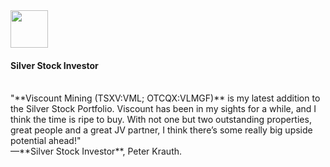 <div style={{
  width: '100%', 
  display: 'flex',
  flexDirection: 'row',
  justifyContent: 'flex-start',
  alignItems: 'center',
  gap: 10
}}>
<img src='/assets/img/peter-krauth.png' width='60' style={{display: 'block'}}/> 
<h4 style={{textAlign: 'left'}}>Silver Stock Investor</h4> 
</div>
<br/>
"**Viscount Mining (TSXV:VML; OTCQX:VLMGF)** is my latest addition to the Silver Stock Portfolio. 
Viscount has been in my sights for a while, and I think the time is ripe to buy. 
With not one but two outstanding properties, great people and a great JV partner, 
I think there’s some really big upside potential ahead!" 

<div style={{alignSelf: 'flex-end'}}>&mdash;**Silver Stock Investor**, Peter Krauth.</div>